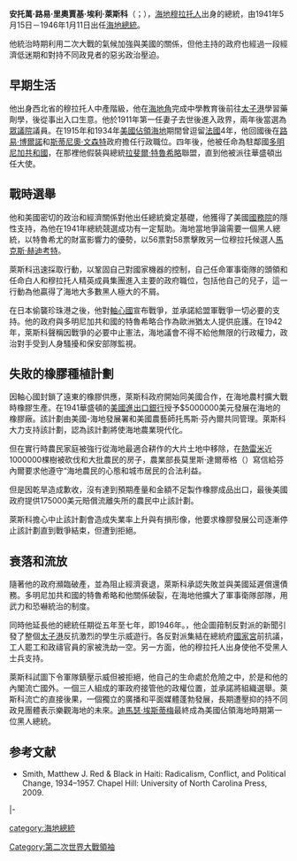 {{Infobox Officeholder
| name                =埃利·萊斯科<br>Élie Lescot
| image               =Elie_Lescot_portrait.jpg
| imagesize           =
| smallimage          =
| caption             =
| order               =
| office              =第31任[[海地總統|海地總統]]
| term_start          =1941年5月15日
| term_end            =1946年1月11日
| primeminister       =
| predecessor         =[[斯蒂尼奧·文森特|斯蒂尼奧·文森特]]
| successor           =[[弗蘭克·洛奧|弗蘭克·洛奧]]（軍事執委會主席）
| office2             =內政部長
| term_start2         =1933年9月20日
| term_end2           =1934年5月15日
| president2          =[[斯蒂尼奧·文森特|斯蒂尼奧·文森特]]
| predecessor2        =''自己''
| successor2          =約瑟夫·泰特斯
| office3             =內政與司法部長
| term_start3         =1932年5月17日
| term_end3           =1933年9月20日
| president3          =[[斯蒂尼奧·文森特|斯蒂尼奧·文森特]]
| predecessor3        =埃馬紐埃爾·康皮
| successor3          =''自己'' <small>（內政）</small><br>約瑟夫·泰特斯<small>（司法）</small>
| office4             =國家教育、農業與勞工部長
| term_start4         =1930年1月27日
| term_end4           =1930年4月22日
| president4          =[[路易·博爾諾|路易·博爾諾]]
| predecessor4        =漢尼拔·派斯四世
| successor4          =路易斯·愛德華·盧梭
| birth_name          = 安托萬·路易·里奧賈基·埃利·萊斯科<br>Antoine Louis Léocardie Élie Lescot
| birth_date          ={{birth date|1883|12|9}}
| birth_place         ={{HAI}}[[太子港|太子港]]
| death_date          ={{death date and age|1974|10|20|1883|12|9}}
| death_place         = {{HAI}}拉布爾
| nationality         = {{HAI}}
| party               = [[自由黨_(海地)|自由黨]]
| spouse              =科琳娜·讓-皮埃爾，喬治娜·聖-奧德（1892－1984）
| relations           =
| children            = {{le|安德菲·萊斯科特|Andrée Lescot}}<ref name=Jet>{{cite news|title=Showgirl Daughter of Ex-President|url=https://books.google.com/books?id=JsADAAAAMBAJ&pg=PA56&lpg=PA56&dq=andree+lescot+jet&source=bl&ots=HbAW5sZI_I&sig=SpwsdeTNrrlMuKsgg_5hyHQRyb4&hl=en&sa=X&ei=lDycVYKOG4Gq-AGL7rzYDQ&ved=0CB8Q6AEwAA#v=onepage&q=andree%20lescot%20jet&f=false|accessdate=7 July 2015|agency=Jet|issue=Vol.5 No.9|date=March 18, 1954|archive-date=2019-09-12|archive-url=https://web.archive.org/web/20190912122214/https://books.google.com/books?id=JsADAAAAMBAJ&pg=PA56&lpg=PA56&dq=andree+lescot+jet&source=bl&ots=HbAW5sZI_I&sig=SpwsdeTNrrlMuKsgg_5hyHQRyb4&hl=en&sa=X&ei=lDycVYKOG4Gq-AGL7rzYDQ&ved=0CB8Q6AEwAA#v=onepage&q=andree%20lescot%20jet&f=false|dead-url=no}}</ref>
| residence           =
| alma_mater          =
| occupation          =
| profession          =藥劑師
| religion            =
| signature           =
| website             =
| footnotes           =
}}

'''安托萬·路易·里奧賈基·埃利·萊斯科'''（{{lang-fr|'''Antoine Louis Léocardie Élie Lescot'''}}；{{bd|1883年|12月9日|1974年|10月20日}}），[[海地|海地]][[穆拉托人|穆拉托人]]出身的總統，由1941年5月15日－1946年1月11日出任[[海地總統|海地總統]]。

他統治時期利用二次大戰的氣候加強與美國的關係，但他主持的政府也經過一段經濟低迷期和對持不同政見者的惡劣政治壓迫。

==早期生活==
他出身西北省的穆拉托人中產階級，他在[[海地角|海地角]]完成中學教育後前往[[太子港|太子港]]學習藥劑學，後從事出入口生意。他於1911年第一任妻子去世後進入政界，兩年後當選為[[眾議院|眾議院]]議員。在1915年和1934年[[美國佔領海地|美國佔領海地]]期間曾逗留[[法國|法國]]4年，他回國後在[[路易·博爾諾|路易·博爾諾]]和[[斯蒂尼奧·文森特|斯蒂尼奧·文森特]]政府擔任行政職位。四年後，他被任命為駐鄰國[[多明尼加共和國|多明尼加共和國]]，在那裡他假裝與總統[[拉斐爾·特魯希略|拉斐爾·特魯希略]]聯盟，直到他被派往華盛頓出任大使。

==戰時選舉==
他和美國密切的政治和經濟關係對他出任總統奠定基礎，他獲得了美國[[美国国务院|國務院]]的隱性支持，為他在1941年總統競選成功有一定幫助。海地當地爭論需要一個黑人總統，以特魯希尤的財富影響力的優勢，以56票對58票擊敗另一位穆拉托候選人[[馬克斯·赫迪考特|馬克斯·赫迪考特]]。

萊斯科迅速採取行動，以鞏固自己對國家機器的控制，自己任命軍事衛隊的頭領和任命白人和穆拉托人精英成員集團進入主要的政府職位，包括他自己的兒子，這一行動為他贏得了海地大多數黑人極大的不屑。

在日本偷襲珍珠港之後，他對[[軸心國|軸心國]]宣布戰爭，並承諾給盟軍戰爭一切必要的支持。他的政府與多明尼加共和國的特魯希略合作為歐洲猶太人提供庇護。在1942年，萊斯科聲稱因戰爭的必要中止憲法，海地議會不得不給他無限的行政權力，政治對手受到人身騷擾和保安部隊監視。

==失敗的橡膠種植計劃==
因軸心國封鎖了遠東的橡膠供應，萊斯科政府開始同美國合作，在海地農村擴大戰時橡膠生產。在1941華盛頓的[[美國進出口銀行|美國進出口銀行]]授予$5000000美元發展在海地的橡膠廠。該計劃由美國-海地發展署和美國農藝師托馬斯·芬內爾共同管理。萊斯科大力支持該計劃，認為該計劃將使海地農業現代化。

但在實行時農民家庭被強行從海地最適合耕作的大片土地中移除，在[[熱雷米|熱雷米]]近1000000棵樹被砍伐和大批農民的房子，農業部長莫里斯·達爾蒂格（{{lang-fr|Maurice Dartigue}}）寫信給芬內爾要求他遵守“海地農民的心態和城市居民的合法利益。

但是因乾旱造成歉收，沒有達到預期產量和金額不足製作橡膠成品出口，最後美國政府提供175000美元賠償流離失所的農民中止該計劃。

萊斯科擔心中止該計劃會造成失業率上升與有損形像，他要求橡膠發展公司逐漸停止該計劃直到戰爭結束，但遭到拒絕。

==衰落和流放==
隨著他的政府瀕臨破產，並為阻止經濟衰退，萊斯科承認失敗並與美國延遲償還債務。多明尼加共和國的特魯希略和他關係破裂，在海地他擴大了軍事衛隊部隊，用武力和恐嚇統治的制度。

同時他延長他的總統任期從五年至七年，即1946年。，他企圖箝制反對派的新聞引發了整個[[太子港|太子港]]反抗激烈的學生示威遊行。各反對派集結在總統府[[國家宮（海地）|國家宮]]前抗議，工人罷工和政禱官員的家被洗劫一空。另一方面，他的穆拉托人出身使他不受黑人士兵支持。

萊斯科試圖下令軍隊鎮壓示威但被拒絕，他自己的生命處於危險之中，於是和他的內閣流亡國外。一個三人組成的軍政府接管他的政權位置，並承諾將組織選舉。萊斯科流亡的直接後果，一個獨立的廣播和平面媒體蓬勃發展，長期遭壓抑的持不同政見團體表示樂觀海地的未來。[[迪馬瑟·埃斯蒂梅|迪馬瑟·埃斯蒂梅]]最終成為美國佔領海地時期第一位黑人總統。

==参考文献==
*Smith, Matthew J. Red & Black in Haiti: Radicalism, Conflict, and Political Change, 1934–1957. Chapel Hill: University of North Carolina Press, 2009.
{{reflist}}

{{start box}}
{{s-gov}}
{{s-before|rows=2|[[斯蒂尼奧·文森特|斯蒂尼奧·文森特]]}}
{{s-title|[[Image:Coat_of_arms_of_Haiti.svg|60 px]]<br />[[海地總統|海地總統]]|1941年－1946年}}
{{s-vacant|next=[[迪馬瑟·埃斯蒂梅|迪馬瑟·埃斯蒂梅]]}}
|-
{{s-title|海地国家元首|1941年－1946年}}
{{s-after|[[弗蘭克·洛奧|弗蘭克·洛奧]]|為軍事執委會主席}}
{{end box}}
{{海地國家元首}}
{{Authority control}}

{{DEFAULTSORT:Lescot, Elie}}
[[category:海地總統|category:海地總統]]
[[Category:第二次世界大戰領袖|Category:第二次世界大戰領袖]]